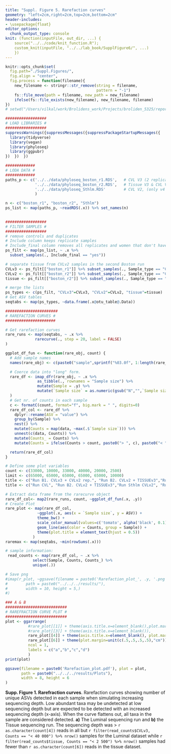 ```yaml
---
title: "Suppl. Figure 5. Rarefaction curves"
geometry: "left=2cm,right=2cm,top=2cm,bottom=2cm"
header-includes: 
- \usepackage{float}
editor_options: 
  chunk_output_type: console
knit: (function(inputFile, out_dir, ...) {
    source("../../code/knit_function.R");
    custom_knit(inputFile, "../../lab_book/SupplFigure6/", ...)
    })
---
```


```r
knitr::opts_chunk$set(
  fig.path="./Suppl.Figures/",
  fig.align = "center",
  fig.process = function(filename){
    new_filename <- stringr::str_remove(string = filename, 
                                        pattern = "-1")
    fs::file_move(path = filename, new_path = new_filename)
    ifelse(fs::file_exists(new_filename), new_filename, filename)
})
# setwd("/Users/vilkal/work/Brolidens_work/Projects/broliden_5325/reports/manuscript")
```

```r
##################
# LOAD LIBRARIES #
##################
suppressWarnings({suppressMessages({suppressPackageStartupMessages({
  library(tidyverse)
  library(vegan)
  library(phyloseq)
  library(ggpubr)
})  })  })

#############
# LODA DATA #
#############
paths_p <- c('../../data/phyloseq_boston_r1.RDS',   # CVL V3 (2 replicates of one tissue + 27 CVL V2)
             '../../data/phyloseq_boston_r2.RDS',   # Tissue V3 & CVL V2
             '../../data/phyloseq_Sthlm.RDS'        # CVL V2, (only v4 region)
             )       

n <- c("boston_r1", "boston_r2", "Sthlm")
ps_list <- map(paths_p, ~readRDS(.x)) %>% set_names(n)
  
```


```r
##################
# FILTER SAMPLES #
##################
# remove controls and duplicates
# Include column keeps replicate samples
# Include_final column removes all replicates and women that don't have trx samples
ps_filt <- map(ps_list, ~ .x %>%
  subset_samples(., Include_final == "yes")) 

# separate tissue from CVLv2 samples in the second Boston run
CVLv3 <- ps_filt[["boston_r1"]] %>% subset_samples(., Sample_type == "CVL" & Visit == "v3")
CVLv2 <- ps_filt[["boston_r2"]] %>% subset_samples(., Sample_type == "CVL" & Visit == "v2")
tissue <- ps_filt[["boston_r2"]] %>% subset_samples(., Sample_type == "tissue" & Visit == "v3")

# merge the lists
ps_types <- c(ps_filt, "CVLv3"=CVLv3, "CVLv2"=CVLv2, "tissue"=tissue)
# Get ASV tables
seqtabs <- map(ps_types, ~data.frame(.x@otu_table@.Data))

#######################
# RAREFACTION CURVES #
######################

# Get rarefaction curves
rare_runs <- map(seqtabs, ~ .x %>%
             rarecurve(., step = 20, label = FALSE)
)

ggplot_df_fun <- function(rare_obj, count) {
  # Add sample names
  names(rare_obj) <- c(paste0("sample",sprintf("%03.0f", 1:length(rare_obj))))

  # Coerce data into "long" form.
  rare_df <- imap_dfr(rare_obj, ~ .x %>%
              as_tibble(., rownames = "Sample size") %>%
              mutate(Sample = .y) %>%
              mutate(`Sample size` = as.numeric(gsub("N","",`Sample size`)))
  )
  # Get nr. of counts in each sample
  c <- formatC(count, format="f", big.mark = " ", digits=0)
  rare_df_col <- rare_df %>%
    dplyr::rename(ASV = "value") %>%
    group_by(Sample) %>%
    nest() %>%
    mutate(Counts = map(data, ~max(.$`Sample size`))) %>%
    unnest(c(data, Counts)) %>%
    mutate(Counts_ = Counts) %>%
    mutate(Counts = ifelse(Counts > count, paste0("> ", c), paste0("< ", c)))

  return(rare_df_col)
}

# Define some plot variables
count <- c(33000, 10000, 33000, 40000, 20000, 2500)
limit <- c(65000, 65000, 65000, 65000, 65000, 10000)
title <- c("Run B1. CVLv3 + CVLv2 rep.", "Run B2. CVLv2 + TISSUEv3","Run Sthlm CVLv2", "Run B1. CVLv3", "Run B2. CVLv2", "Run B2. TISSUEv3")
title <- c("Run CVL", "Run B2. CVLv2 + TISSUEv3","Run Sthlm CVLv2", "Run B2. CVLv2", "Run Tissue")

# Extract data frame from the rarecurve object
rare_df_col<- map2(rare_runs, count, ~ggplot_df_fun(.x, .y))
# Create Plot
rare_plot <- map(rare_df_col,
              ~ggplot(.x, aes(x = `Sample size`, y = ASV)) +
              theme_bw() +
              scale_color_manual(values=c('tomato', alpha('black', 0.1))) +
              geom_line(aes(color = Counts, group = Sample)) +
              theme(plot.title = element_text(hjust = 0.5))
            )
raremax <- map(seqtabs, ~min(rowSums(.x)))

# sample information:
 read_counts <- map(rare_df_col, ~ .x %>%
            select(Sample, Counts, Counts_) %>%
            unique(.))

# Save png
#imap(r_plot, ~ggsave(filename = paste0('Rarefaction_plot_', .y, '.png'), plot = .x,
#        path = paste0("../../../results/"),
#        width = 10, height = 5,)
#)

```

```r
### A & B
###########################
# RAREFRACTION CURVE PLOT #
###########################
plot <- ggarrange(
          #rare_plot[[1]] + theme(axis.title.x=element_blank(),plot.margin=unit(c(.5,.5,.5,.5),"cm")),
          #rare_plot[[3]] + theme(axis.title.x=element_blank()),
          rare_plot[[4]] + theme(axis.title.x=element_blank(), plot.margin=unit(c(.5,.5,.5,.5),"cm")),
          rare_plot[[6]] + theme(plot.margin=unit(c(.5,.5,.5,.5),"cm")),
          ncol = 1,
          labels = c("a","b","c","d")
          )
print(plot)

ggsave(filename = paste0('Rarefaction_plot.pdf'), plot = plot,
       path = paste0("../../../results/Plots"),
       width = 8, height = 6
)
```

**Supp. Figure 1. Rarefraction curves**. Rarefaction curves showing number of unique ASVs detected in each sample when simulating increasing sequencing depth. Low abundant taxa may be undetected at low sequencing depth but are expected to be detected with an increased sequencing depth (x-axis). When the curve flattens out, all taxa in the sample are considered detected. **a)** The Luminal sequencing run and **b)** the Tissue sequencing run. The sequencing depth was > `r as.character(count[4])` reads in all but `r filter(read_counts$CVLv3, Counts == "< 40 000") %>% nrow()` samples for the Luminal dataset while `r filter(read_counts$tissue, Counts == "< 2 500") %>% nrow()` samples had fewer than `r as.character(count[6])` reads in the tissue dataset. 